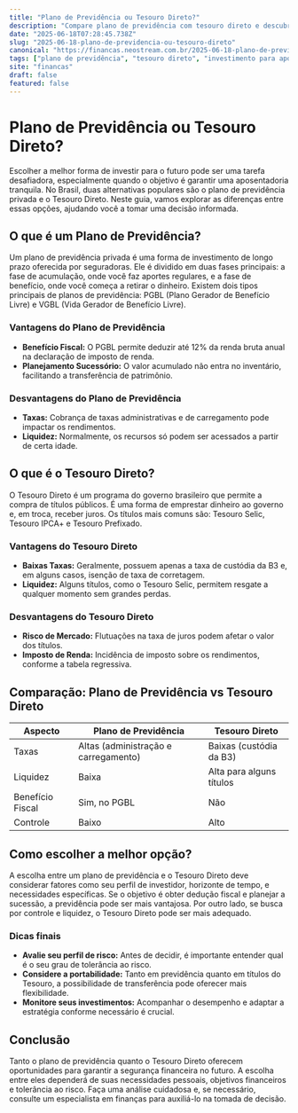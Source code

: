 ```yaml
---
title: "Plano de Previdência ou Tesouro Direto?"
description: "Compare plano de previdência com tesouro direto e descubra qual é a melhor opção para sua aposentadoria."
date: "2025-06-18T07:28:45.738Z"
slug: "2025-06-18-plano-de-previdencia-ou-tesouro-direto"
canonical: "https://financas.neostream.com.br/2025-06-18-plano-de-previdencia-ou-tesouro-direto"
tags: ["plano de previdência", "tesouro direto", "investimento para aposentadoria", "comparação de investimentos"]
site: "financas"
draft: false
featured: false
---
```


# Plano de Previdência ou Tesouro Direto? 

Escolher a melhor forma de investir para o futuro pode ser uma tarefa desafiadora, especialmente quando o objetivo é garantir uma aposentadoria tranquila. No Brasil, duas alternativas populares são o plano de previdência privada e o Tesouro Direto. Neste guia, vamos explorar as diferenças entre essas opções, ajudando você a tomar uma decisão informada.

## O que é um Plano de Previdência? 

Um plano de previdência privada é uma forma de investimento de longo prazo oferecida por seguradoras. Ele é dividido em duas fases principais: a fase de acumulação, onde você faz aportes regulares, e a fase de benefício, onde você começa a retirar o dinheiro. Existem dois tipos principais de planos de previdência: PGBL (Plano Gerador de Benefício Livre) e VGBL (Vida Gerador de Benefício Livre).

### Vantagens do Plano de Previdência 
- **Benefício Fiscal:** O PGBL permite deduzir até 12% da renda bruta anual na declaração de imposto de renda.
- **Planejamento Sucessório:** O valor acumulado não entra no inventário, facilitando a transferência de patrimônio.

### Desvantagens do Plano de Previdência 
- **Taxas:** Cobrança de taxas administrativas e de carregamento pode impactar os rendimentos.
- **Liquidez:** Normalmente, os recursos só podem ser acessados a partir de certa idade.

## O que é o Tesouro Direto? 

O Tesouro Direto é um programa do governo brasileiro que permite a compra de títulos públicos. É uma forma de emprestar dinheiro ao governo e, em troca, receber juros. Os títulos mais comuns são: Tesouro Selic, Tesouro IPCA+ e Tesouro Prefixado.

### Vantagens do Tesouro Direto 
- **Baixas Taxas:** Geralmente, possuem apenas a taxa de custódia da B3 e, em alguns casos, isenção de taxa de corretagem.
- **Liquidez:** Alguns títulos, como o Tesouro Selic, permitem resgate a qualquer momento sem grandes perdas.

### Desvantagens do Tesouro Direto 
- **Risco de Mercado:** Flutuações na taxa de juros podem afetar o valor dos títulos.
- **Imposto de Renda:** Incidência de imposto sobre os rendimentos, conforme a tabela regressiva.

## Comparação: Plano de Previdência vs Tesouro Direto 

| Aspecto | Plano de Previdência | Tesouro Direto |
|---------|----------------------|----------------|
| Taxas   | Altas (administração e carregamento) | Baixas (custódia da B3) |
| Liquidez | Baixa | Alta para alguns títulos |
| Benefício Fiscal | Sim, no PGBL | Não |
| Controle | Baixo | Alto |

## Como escolher a melhor opção? 

A escolha entre um plano de previdência e o Tesouro Direto deve considerar fatores como seu perfil de investidor, horizonte de tempo, e necessidades específicas. Se o objetivo é obter dedução fiscal e planejar a sucessão, a previdência pode ser mais vantajosa. Por outro lado, se busca por controle e liquidez, o Tesouro Direto pode ser mais adequado.

### Dicas finais 
- **Avalie seu perfil de risco:** Antes de decidir, é importante entender qual é o seu grau de tolerância ao risco.
- **Considere a portabilidade:** Tanto em previdência quanto em títulos do Tesouro, a possibilidade de transferência pode oferecer mais flexibilidade.
- **Monitore seus investimentos:** Acompanhar o desempenho e adaptar a estratégia conforme necessário é crucial.

## Conclusão 

Tanto o plano de previdência quanto o Tesouro Direto oferecem oportunidades para garantir a segurança financeira no futuro. A escolha entre eles dependerá de suas necessidades pessoais, objetivos financeiros e tolerância ao risco. Faça uma análise cuidadosa e, se necessário, consulte um especialista em finanças para auxiliá-lo na tomada de decisão.